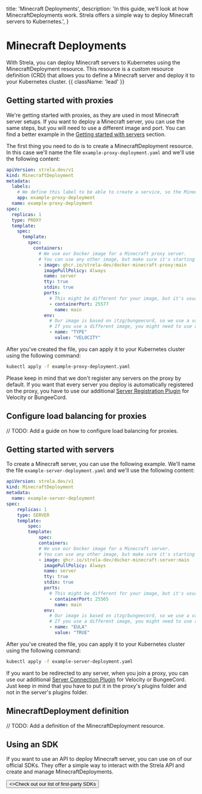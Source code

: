   title: 'Minecraft Deployments',
  description:
    'In this guide, we’ll look at how MinecraftDeployments work. Strela offers a simple way to deploy Minecraft servers to Kubernetes.',
}

# Minecraft Deployments

With Strela, you can deploy Minecraft servers to Kubernetes using the MinecraftDeployment resource. This resource is a custom resource definition (CRD) that allows you to define a Minecraft server and deploy it to your Kubernetes cluster.  {{ className: 'lead' }}

## Getting started with proxies

We're getting started with proxies, as they are used in most Minecraft server setups. If you want to deploy a Minecraft server, you can use the same steps, but you will need to use a different image and port. You can find a better example in the [Getting started with servers](#getting-started-with-servers) section.

The first thing you need to do is to create a MinecraftDeployment resource. In this case we'll name the file `example-proxy-deployment.yaml` and we'll use the following content:

```yaml {{ title: 'example-proxy-deployment.yaml' }}
apiVersion: strela.dev/v1
kind: MinecraftDeployment
metadata:
  labels:
    # We define this label to be able to create a service, so the Minecraft server can be accessed from the server list.
    app: example-proxy-deployment
  name: example-proxy-deployment
spec:
  replicas: 1
  type: PROXY
  template:
    spec:
      template:
        spec:
          containers:
            # We use our Docker image for a Minecraft proxy server.
            # You can use any other image, but make sure it's starting a Minecraft server.
            - image: ghcr.io/strela-dev/docker-minecraft-proxy:main
              imagePullPolicy: Always
              name: server
              tty: true
              stdin: true
              ports:
                # This might be different for your image, but it's usually 25577 for Minecraft proxies.
                - containerPort: 25577
                  name: main
              env:
                # Our image is based on itzg/bungeecord, so we use a variable to start a velocity server.
                # If you use a different image, you might need to use a different variable.
                - name: "TYPE"
                  value: "VELOCITY"
```

After you've created the file, you can apply it to your Kubernetes cluster using the following command:

```bash
kubectl apply -f example-proxy-deployment.yaml
```

Please keep in mind that we don't register any servers on the proxy by default. If you want that every server you deploy is automatically registered on the proxy, you have to use our additional [Server Registration Plugin](/plugin/server-registration) for Velocity or BungeeCord.

## Configure load balancing for proxies
// TODO: Add a guide on how to configure load balancing for proxies.

## Getting started with servers

To create a Minecraft server, you can use the following example. We'll name the file `example-server-deployment.yaml` and we'll use the following content:

```yaml {{ title: 'example-server-deployment.yaml' }}
apiVersion: strela.dev/v1
kind: MinecraftDeployment
metadata:
  name: example-server-deployment
spec:
    replicas: 1
    type: SERVER
    template:
        spec:
        template:
            spec:
            containers:
            # We use our Docker image for a Minecraft server.
            # You can use any other image, but make sure it's starting a Minecraft server.
            - image: ghcr.io/strela-dev/docker-minecraft-server:main
              imagePullPolicy: Always
              name: server
              tty: true
              stdin: true
              ports:
                # This might be different for your image, but it's usually 25565 for Minecraft servers.
                - containerPort: 25565
                  name: main
              env:
                # Our image is based on itzg/bungeecord, so we use a variable to start a velocity server.
                # If you use a different image, you might need to use a different variable.
                - name: "EULA"
                  value: "TRUE"
```

After you've created the file, you can apply it to your Kubernetes cluster using the following command:

```bash
kubectl apply -f example-server-deployment.yaml
```

If you want to be redirected to any server, when you join a proxy, you can use our additional [Server Connection Plugin](/plugin/server-connection) for Velocity or BungeeCord. Just keep in mind that you have to put it in the proxy's plugins folder and not in the server's plugins folder.

## MinecraftDeployment definition
// TODO: Add a definition of the MinecraftDeployment resource.

## Using an SDK

If you want to use an API to deploy Minecraft server, you can use on of our official SDKs. They offer a simple way to interact with the Strela API and create and manage MinecraftDeployments.

<div className="not-prose">
  <Button href="/sdk" variant="text" arrow="right">
    <>Check out our list of first-party SDKs</>
  </Button>
</div>
